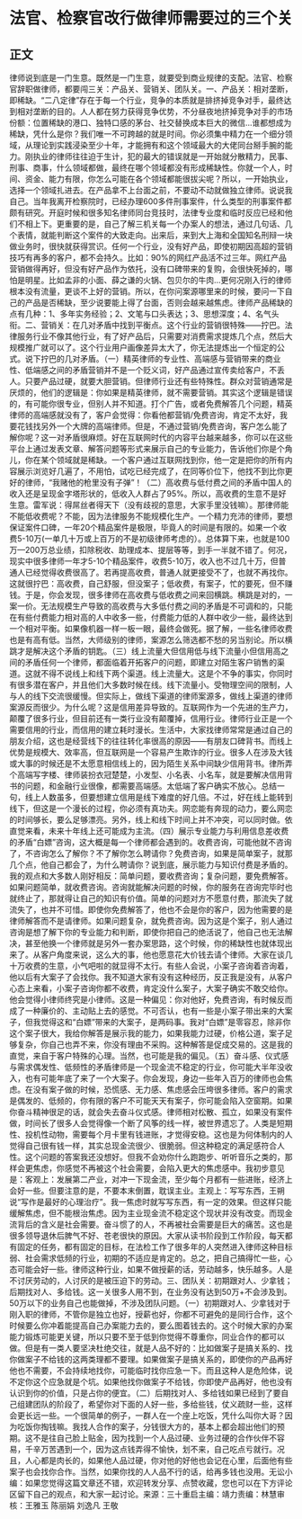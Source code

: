 # 法官、检察官改行做律师需要过的三个关
## 正文
律师说到底是一门生意。既然是一门生意，就要受到商业规律的支配。法官、检察官辞职做律师，都要闯三关：产品关、营销关、团队关。一、产品关：相对垄断，即稀缺。“二八定律”存在于每一个行业，竞争的本质就是排挤掉竞争对手，最终达到相对垄断的目的。人人都在努力获得竞争优势，不分昼夜地挤掉竞争对手的市场份额：位置稀缺的港口、独特口感的茅台、社交替换成本巨大的微信...谁都想成为稀缺，凭什么是你？我们唯一不可跨越的就是时间。你必须集中精力在一个细分领域，从理论到实践浸染至少十年，才能拥有和这个领域最大的大佬同台掰手腕的能力。刚执业的律师往往迫于生计，犯的最大的错误就是一开始就分散精力，民事、刑事、商事，什么领域都做，最终在哪个领域都没有形成稀缺性。你就一个人，时间、资金、能力有限，你怎么可能在各个领域都能很拔尖呢？所以，一开始执业，选择一个领域扎进去。在产品拿不上台面之前，不要动不动就做独立律师。说说我自己。当年我离开检察院时，已经办理600多件刑事案件，什么类型的刑事案件都颇有研究。开庭时候和很多知名律师同台竞技时，法律专业度和临时反应已经和他们不相上下。更重要的是，自己了解三机关每一个办案人的想法，通过几句话、几个表情，就能判断这个案件的大致走向。出来后，来到大上海和全国知名刑辩一块做业务时，很快就获得赏识。任何一个行业，没有好产品，即使初期因高超的营销技巧有再多的客户，都不会持久。比如：90%的网红产品活不过三年。网红产品营销做得再好，但没有好产品作为依托，没有口碑带来的复购，会很快死掉的，哪怕是明星。比如孟非的小面、薛之谦的火锅、包贝尔的牛肉...更何况刚入行的律师根本没有流量，更谈不上好的营销。所以，在你问案源哪里来的时候，要问一下自己的产品是否稀缺，至少说要能上得了台面，否则会越来越焦虑。律师产品稀缺的点有几种：1、多年实务经验；2、文笔与口头表达；3、思想深度；4、名气头衔。二、营销关：在几对矛盾中找到平衡点。这个行业的营销很特殊——拧巴。法律服务行业不像其他行业，有了好产品后，只需要对消费需求提炼几个点，然后大规模推广就可以了。这个行业用户画像差异太大了，你无法提炼出一个恒定的公式。说下拧巴的几对矛盾。（一）精英律师的专业性、高端感与营销带来的商业性、低端感之间的矛盾营销并不是一个贬义词，好产品通过宣传卖给客户，不丢人。只要产品过硬，就要大胆营销。但律师行业还有些特殊性。群众对营销通常是厌烦的，他们的逻辑是：你如果是精英律师，就不需要营销。其实这个逻辑是错误的，有可能你很专业，但别人并不知道。打个广告，或者免费解答几个问题，精英律师的高端感就没有了，客户会觉得：你看他都营销/免费咨询，肯定不太好，我要花钱找另外一个大牌的高端律师。但是，不通过营销/免费咨询，客户怎么能了解你呢？这一对矛盾很麻烦。好在互联网时代的内容平台越来越多，你可以在这些平台上通过发表文章、解答问题等形式来展示自己的专业能力，告诉他们你是个角儿，你在某个领域就是稀缺。一个客户通过互联网找到你，他一定是把你的所有内容展示浏览好几遍了，不用怕，试吃已经完成了，在同等价位下，他找不到比你更好的律师，“我赌他的枪里没有子弹”！（二）高收费与低付费之间的矛盾中国人的收入还是呈现金字塔形状的，低收入人群占了95%。所以，高收费的生意不是好生意。雷军说：得屌丝者得天下（没有歧视的意思，大家手里没钱嘛）。那律师能不能低收费呢？不能，因为法律服务不能规模化生产。一个精力充沛的律师，要想保证案件口碑，一年20个精品案件是极限，毕竟人的时间是有限的。如果一个收费5-10万(一单几十万或上百万的不是初级律师考虑的）。总体算下来，也就是100万—200万总业绩，扣除税收、助理成本、提层等等，到手一半就不错了。何况，现实中很多律师一年才5-10个精品案件，收费5-10万，收入也不过几十万，但普通人已经觉得收费很高了。若再提高收费，普通人就更接受不了，也就不再找你。这就很拧巴：高收费，自己舒服，但没案子；低收费，有案子，忙的要死，但不赚钱。于是，你会发现，很多律师在高收费与低收费之间来回横跳。横跳是对的，一案一价。无法规模生产导致的高收费与大多低付费之间的矛盾是不可调和的，只能在有些付费能力相对高的人中收多一些，付费能力低的人群中收少一些，最终达到一个相对平衡。如果像机器一样一板一眼，最终会做死。据了解，一些名律师收费也是有高有低。当然，大师级别的律师，案源怎么筛选都不愁的另当别论。所以横跳才是解决这个矛盾的钥匙。（三）线上流量大但信用低与线下流量小但信用高之间的矛盾任何一个律师，都面临着开拓客户的问题，即建立对陌生客户销售的渠道。这就不得不说线上和线下两个渠道。线上流量大。这是个不争的事实，你同时有很多潜在客户，并且他们大多数时候在线。线下流量小。受物理空间的限制，人与人的线下交流很缓慢。但实际上，做线下渠道的律师案源多，做线上渠道的律师案源反而很少。为什么呢？这是信用差异导致的。互联网作为一个先进的生产力，颠覆了很多行业，但目前还有一类行业没有颠覆掉，信用行业。律师行业正是一个需要信用的行业，而信用的建立耗时漫长。生活中，大家找律师常常是通过自己的朋友介绍，这也是经营线下的往往转化率很高的原因——有朋友口碑背书。而线上优势是规模大、效率高，但互联网是一个容易产生欺诈的行业。很多人在涉及大钱或大事的时候还是不太愿意相信线上的，因为陌生关系中间缺少信用背书。律所弄个高端写字楼、律师装扮衣冠楚楚，小发型、小名表、小名车，就是要解决信用背书的问题，和金融行业很像，都需要高端感。太低端了客户确实不放心。总结一句，线上人数虽多，但要想建立信用是线下难度的好几倍。不过，好在线上能转到线下，但这是一个漫长的过程，你必须有真功夫。网恋能有奔现的动力，要么网恋的时间够长，要么足够漂亮。另外，线上和线下时间上并不冲突，可以同时做。依直觉来看，未来十年线上还可能成为主流。（四）展示专业能力与利用信息差收费的矛盾“白嫖”咨询，这大概是每一个律师都会遇到的。收费咨询，可能他就不咨询了，不咨询怎么了解你？不了解你怎么聘请你？免费咨询，如果是简单案子，就那几个点，他自己都会了，为什么聘请你？说到底，展示能力与知识付费是矛盾的。我的观点和大多数人刚好相反：简单问题，要收费咨询；复杂问题，要免费解答。如果问题简单，就收费咨询。咨询就能解决问题的时候，你的服务在咨询完毕时也就终止了，那就得让自己的知识有价值。简单的问题对方不愿意付费，那流失了就流失了，也并不可惜。即使你免费解答了，他也不会是你的客户，因为他需要的是律师解答而不是请律师。如果问题复杂，就免费咨询。因为这是个案子，别人通过咨询是想了解下你的专业能力和判断，即使你把自己的绝活说了，他自己也无法解决，甚至他换一个律师就是另外一套办案思路，这个时候，你的稀缺性也就体现出来了。从客户角度来说，这么大的事，他也愿意花大价钱去请个律师。大家在谈几十万收费的生意，小气吧啦的就显得不太行。有些人会说，小案子咨询着咨询着，他以后有大案子了会找你。我不知道大家有没有这种经历，反正我是没有，从客户心态上来看，小案子咨询你都不收费，肯定没什么案子，大案子确实不敢交给你。他会觉得小律师终究是小律师。这是一种偏见：你对他好，免费咨询，有时候反而成了一种廉价的、主动贴上去的感觉。不可否认，也有一些是小案子带出来的大案子，但我觉得这和“白嫖”带来的大案子，是两码事。我对“白嫖”是零容忍，除非你这个案子很大，我给你解答是展示我的能力，如果我能力过硬，价格公道，案子足够复杂，你自己也弄不来，你没有理由不采购。这种解答是促成交易的。这是我的直觉，来自于客户特殊的心理。当然，也可能是我的偏见。（五）奋斗感、仪式感与需求偶发性、低频性的矛盾律师是一个现金流不稳定的行业，你可能大半年没收入，也有可能年底了来了一个大案子。你会发现，身边一些年入百万的律师也会焦虑。在没有案子做的时候，恐慌感、无力感、焦虑感会压垮很多律师。客户的需求是偶发的、低频的，你有限的客户不可能天天有案子，你可能会陷入空窗期。如果你奋斗精神很足的话，就会失去奋斗仪式感。律师相对松散、孤立，如果没有案件做，时间长了很多人会觉得像一个断了风筝的线一样，被世界遗忘了。人类是短期性、投机性动物，需要每个月卡里有钱进账，才觉得安稳。这也是为何体制内的人觉得自己很有钱一样，其实总现金流很少、很脆弱。但这种稳定的满足感符合人性。这个问题的答案我还没想好。但我不会劝你什么跑跑步、听听音乐之类的，那样会更焦虑，你感觉不再被这个社会需要，会陷入更大的焦虑感中。我初步意见是：客观上：发展第二产业，对冲一下现金流，至少每个月都有一些进账，经济上会好一些。但要注意的是，不要本末倒置，耽误主业。主观上：写写东西，王朔说“写作是最好的心理治疗”。我一焦虑时就写写东西，有一定的效果。但这样只能缓解焦虑，但不能根治焦虑。因为主业现金流不稳定这个现状并没有改变。而现金流背后的含义是社会需要。奋斗惯了的人，不再被社会需要是巨大的痛苦。这也是很多领导退休后脾气不好、苍老很快的原因。大家从读书阶段到工作阶段，每天都有固定的任务，都有固定的目标，在法检工作了很多年的人突然进入律师这种目标弱、社会需求低频的行业，初期的不适应是肯定的。总之，把自己搞得忙一些，心态可能会好一些。律师这种行业，如果不做授薪的话，劳动越多，快乐越多。人是不讨厌劳动的，人讨厌的是被压迫下的劳动。三、团队关：初期跟对人、少拿钱；后期找对人、多给钱。这一关很多人用不到，在业务没有达到50万+不会涉及到。50万以下的业务自己也能做掉，不涉及团队问题。（一）初期跟对人、少拿钱对于刚入职的律师，不管你是独立也好，授薪也好，你都不可避免的是同行合作，这个时候要么你冲着能提高自己办案能力去的，要么图着钱去的。这个时候大家的办案能力锻炼可能更关键，所以只要不至于低到你觉得不尊重你，同业合作的都可以做。但是有一类人要坚决杜绝交往，就是人品不好的：比如做案子是搞关系的、找你做案子不给钱的这两类理都不要理。如果做案子是搞关系的，即使你的产品再好他也不需要，不会持续地找你，可能临时找你应急一下。而且这种人是危险体，说不定你这个应急就是个坑。如果他找你做案子不给钱，你即使产品再好，他也没有认识到你的价值，只是占你的便宜。（二）后期找对人、多给钱如果已经到了要自己组建团队的阶段了，希望你对下面的人好一些，多给些钱，仗义疏财一些，这样会更长远一些。一个很简单的例子，一群人在一个座上吃饭，凭什么叫你大哥？因为吃饭你掏钱嘛。我找人合作的案子，分钱很大方的，基本上都会超出他们的预期。这不是往自己脸上贴金，因为找到一个人品过硬、业务过硬的合作伙伴不容易，千辛万苦遇到一个，因为这点钱弄得不愉快，划不来，自己吃点亏就行。况且，人心都是肉长的，如果他人品过硬，你对他的好他也会记在心里，后面他有些案子也会找你合作。当然，如果你找的人人品不行的话，给再多钱也没用。无讼小编：如果您觉得这篇文章还不错，欢迎转发分享、点赞收藏，您也可以在下方评论区留下自己的观点，和大家一起讨论。来源：三十重启主编：靖力责编：林慧审核：王雅玉 陈丽娟 刘逸凡 王敬